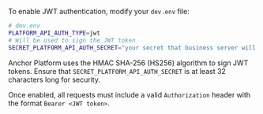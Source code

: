 To enable JWT authentication, modify your `dev.env` file:

<CodeExample>

```bash
# dev.env
PLATFORM_API_AUTH_TYPE=jwt
# Will be used to sign the JWT token
SECRET_PLATFORM_API_AUTH_SECRET="your secret that business server will use"
```

</CodeExample>

Anchor Platform uses the HMAC SHA-256 (HS256) algorithm to sign JWT tokens. Ensure that `SECRET_PLATFORM_API_AUTH_SECRET` is at least 32 characters long for security.

Once enabled, all requests must include a valid `Authorization` header with the format `Bearer <JWT token>`.
